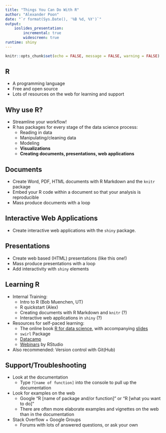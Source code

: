 ```yaml
---
title: "Things You Can Do With R"
author: "Alexander Poon"
date: "`r format(Sys.Date(), '%B %d, %Y')`"
output: 
    ioslides_presentation:
        incremental: true
        widescreen: true
runtime: shiny
---
```


```r
knitr::opts_chunk$set(echo = FALSE, message = FALSE, warning = FALSE)
```

## R

* A programming language
* Free and open source
* Lots of resources on the web for learning and support

## Why use R?

* Streamline your workflow!
* R has packages for every stage of the data science process:
    + Reading in data
    + Manipulating/cleaning data
    + Modeling
    + **Visualizations**
    + **Creating documents, presentations, web applications**

## Documents

* Create Word, PDF, HTML documents with R Markdown and the `knitr` package
* Embed your R code within a document so that your analysis is reproducible
* Mass produce documents with a loop

## Interactive Web Applications

* Create interactive web applications with the `shiny` package.

## Presentations

* Create web based (HTML) presentations (like this one!)
* Mass produce presentations with a loop
* Add interactivity with `shiny` elements

## Learning R

* Internal Training:
    + Intro to R (Bob Muenchen, UT)
    + R quickstart (Alex)
    + Creating documents with R Markdown and `knitr` (?)
    + Interactive web applications in `shiny` (?)

* Resources for self-paced learning:
    + The online book [R for data science](http://r4ds.had.co.nz/), with accompanying [slides](https://github.com/rstudio/Intro/tree/master/slides)
    + `swirl` Package
    + [Datacamp](https://www.datacamp.com/)
    + [Webinars](https://www.rstudio.com/resources/webinars/) by RStudio

* Also recommended: Version control with Git(Hub)

## Support/Troubleshooting

* Look at the documentation
    + Type `?[name of function]` into the console to pull up the documentation
* Look for examples on the web
    + Google "R [name of package and/or function]" or "R [what you want to do]"
    + There are often more elaborate examples and vignettes on the web than in the documentation
* Stack Overflow + Google Groups
    + Forums with lots of answered questions, or ask your own
